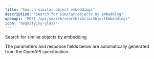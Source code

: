 ```yaml
---
title: "Search similar object embeddings"
description: "Search for similar objects by embedding"
openapi: "POST /api/search/searchSimilarObjectEmbeddings"
icon: "magnifying-glass"
---
```


Search for similar objects by embedding

<Note>
The parameters and response fields below are automatically generated from the OpenAPI specification.
</Note>
